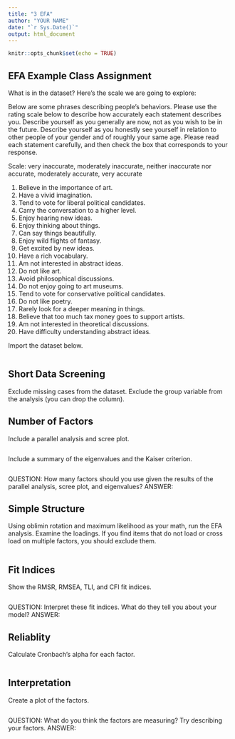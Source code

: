 ```yaml
---
title: "3 EFA"
author: "YOUR NAME"
date: "`r Sys.Date()`"
output: html_document
---
```


```r
knitr::opts_chunk$set(echo = TRUE)
```

## EFA Example Class Assignment

What is in the dataset? Here's the scale we are going to explore:

Below are some phrases describing people's behaviors. Please use the rating scale below to describe how accurately each statement describes you. Describe yourself as you generally are now, not as you wish to be in the future. Describe yourself as you honestly see yourself in relation to other people of your gender and of roughly your same age.  Please read each statement carefully, and then check the box that corresponds to your response.

Scale: very inaccurate, moderately inaccurate, neither inaccurate nor accurate, moderately accurate, very accurate

1.	Believe in the importance of art.
2.	Have a vivid imagination.
3.	Tend to vote for liberal political candidates.
4.	Carry the conversation to a higher level.
5.	Enjoy hearing new ideas.
6.	Enjoy thinking about things.
7.	Can say things beautifully.
8.	Enjoy wild flights of fantasy.
9.	Get excited by new ideas.
10.	Have a rich vocabulary.
11.	Am not interested in abstract ideas.
12.	Do not like art.
13.	Avoid philosophical discussions.
14.	Do not enjoy going to art museums.
15.	Tend to vote for conservative political candidates.
16.	Do not like poetry.
17.	Rarely look for a deeper meaning in things.
18.	Believe that too much tax money goes to support artists.
19.	Am not interested in theoretical discussions.
20.	Have difficulty understanding abstract ideas.

Import the dataset below.

```r

```

## Short Data Screening

Exclude missing cases from the dataset. Exclude the group variable from the analysis (you can drop the column).

## Number of Factors

Include a parallel analysis and scree plot.

```r

```

Include a summary of the eigenvalues and the Kaiser criterion.

```r

```

QUESTION: How many factors should you use given the results of the parallel analysis, scree plot, and eigenvalues?
ANSWER:

## Simple Structure

Using oblimin rotation and maximum likelihood as your math, run the EFA analysis. Examine the loadings. If you find items that do not load or cross load on multiple factors, you should exclude them. 

```r

```

## Fit Indices

Show the RMSR, RMSEA, TLI, and CFI fit indices.

```r

```

QUESTION: Interpret these fit indices. What do they tell you about your model?
ANSWER: 

## Reliablity

Calculate Cronbach's alpha for each factor. 

```r

```

## Interpretation

Create a plot of the factors.

```r

```

QUESTION: What do you think the factors are measuring? Try describing your factors.
ANSWER: 